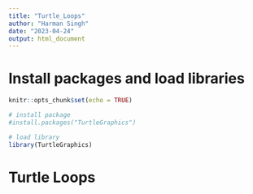 ```yaml
---
title: "Turtle_Loops"
author: "Harman Singh"
date: "2023-04-24"
output: html_document
---
```

# Install packages and load libraries

```r
knitr::opts_chunk$set(echo = TRUE)

# install package
#install.packages("TurtleGraphics")

# load library
library(TurtleGraphics)
```

# Turtle Loops


